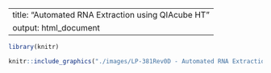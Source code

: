 

---
title: "Automated RNA Extraction using QIAcube HT"
output: html_document
---


```r
library(knitr)
```


```r
knitr::include_graphics("./images/LP-381Rev0D - Automated RNA Extraction using QIAcube HT.pdf")
```
